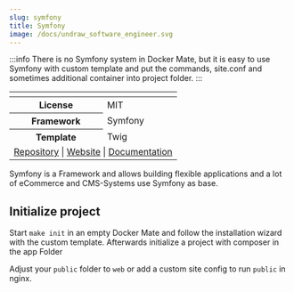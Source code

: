 ```yaml
---
slug: symfony
title: Symfony
image: /docs/undraw_software_engineer.svg
---
```



:::info
There is no Symfony system in Docker Mate, but it is easy to use Symfony with custom template and put the commands, site.conf and sometimes additional container into project folder.
:::

<table className="info-table">
    <thead>
        <tr>
            <th colSpan="2">
                <LogoSvg alt="Symfony Framework" className="img-fluid symfony-logo"/>
            </th>
        </tr>
    </thead>
    <tbody>
        <tr>
            <th>License</th>
            <td>MIT</td>
        </tr>
        <tr>
            <th>Framework</th>
            <td>Symfony</td>
        </tr>
        <tr>
            <th>Template</th>
            <td>Twig</td>
        </tr>
        <tr>
            <td colSpan="2"><a href="https://github.com/symfony/" rel="noopener" target="_blank">Repository</a> | <a
                href="https://symfony.com/" rel="noopener" target="_blank">Website</a> | <a
                href="https://symfony.com/doc/current/index.html">Documentation</a></td>
        </tr>
    </tbody>
</table>

Symfony is a Framework and allows building flexible applications and a lot of eCommerce and CMS-Systems use Symfony as base.


## Initialize project

Start `make init` in an empty Docker Mate and follow the installation wizard with the custom template. Afterwards initialize a project with composer in the app Folder

Adjust your `public` folder to `web` or add a custom site config to run `public` in nginx.


<FooterSvg className="img--footer"/>